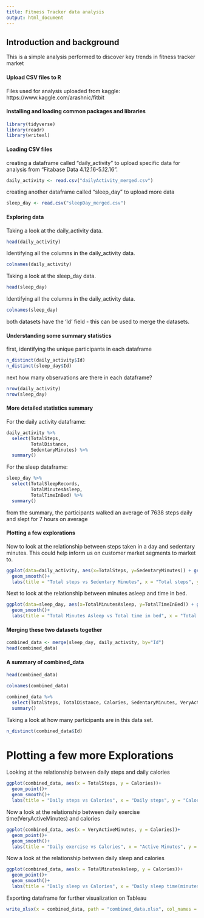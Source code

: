 ---
title: Fitness Tracker data analysis
output: html_document
---
  
## Introduction and background
This is a simple analysis performed to discover key trends in fitness tracker market

#### Upload CSV files to R
Files used for analysis uploaded from kaggle:
https://www.kaggle.com/arashnic/fitbit


#### Installing and loading common packages and libraries

```{r}
library(tidyverse)
library(readr)
library(writexl)
```


#### Loading CSV files
creating a dataframe  called "daily_activity" to upload specific data for analysis from "Fitabase Data 4.12.16-5.12.16".

```{r}
daily_activity <- read.csv("dailyActivity_merged.csv")
```
creating another dataframe called "sleep_day" to upload more data 
```{r}
sleep_day <- read.csv("sleepDay_merged.csv")
```

#### Exploring data

Taking a look at the daily_activity data.
```{r}
head(daily_activity)
```

Identifying all the columns in the daily_activity data.
```{r}
colnames(daily_activity)
```

Taking a look at the sleep_day data.
```{r}
head(sleep_day)
```

Identifying all the columns in the daily_activity data.
```{r}
colnames(sleep_day)
```

both datasets have the 'Id' field - this can be used to merge the datasets.

#### Understanding some summary statistics
first, identifying the unique participants in each dataframe

```{r distinct users}
n_distinct(daily_activity$Id)
n_distinct(sleep_day$Id)
```

next how many observations are there in each dataframe?
```{r observations}
nrow(daily_activity)
nrow(sleep_day)
```

#### More detailed statistics summary
  
  For the daily activity dataframe:
```{r}
daily_activity %>%  
  select(TotalSteps,
         TotalDistance,
         SedentaryMinutes) %>%
  summary()
```
  

For the sleep dataframe:
```{r}
sleep_day %>%  
  select(TotalSleepRecords,
         TotalMinutesAsleep,
         TotalTimeInBed) %>%
  summary()
```
from the summary, the participants walked an average of 7638 steps daily and slept for 7 hours on average

#### Plotting a few explorations

Now to look at the relationship between steps taken in a day and sedentary minutes. This could help inform us on customer market segments to market to.  

```{r}
ggplot(data=daily_activity, aes(x=TotalSteps, y=SedentaryMinutes)) + geom_point()+ 
  geom_smooth()+
  labs(title = "Total steps vs Sedentary Minutes", x = "Total steps", y = "Sedentary Minutes")
```

Next to look at the relationship between minutes asleep and time in bed. 
  
```{r}
ggplot(data=sleep_day, aes(x=TotalMinutesAsleep, y=TotalTimeInBed)) + geom_point()+ 
  geom_smooth()+
  labs(title = "Total Minutes Asleep vs Total time in bed", x = "Total minutes Asleep", y = "Total time in bed")
```
  

  
#### Merging these two datasets together
  
```{r}
combined_data <- merge(sleep_day, daily_activity, by="Id")
head(combined_data)
```
#### A summary of combined_data

```{r}
head(combined_data)
```

```{r}
colnames(combined_data)
```

```{r}
combined_data %>%
  select(TotalSteps, TotalDistance, Calories, SedentaryMinutes, VeryActiveMinutes, TotalTimeInBed, TotalMinutesAsleep) %>%
  summary()
```


Taking a look at how many participants are in this data set.

```{r}
n_distinct(combined_data$Id)
```
# Plotting a few more Explorations

Looking at the relationship between daily steps and daily calories
```{r}
ggplot(combined_data, aes(x = TotalSteps, y = Calories))+
  geom_point()+
  geom_smooth()+
  labs(title = "Daily steps vs Calories", x = "Daily steps", y = "Calories")
```

Now a look at the relationship between daily exercise time(VeryActiveMinutes) and calories
```{r}
ggplot(combined_data, aes(x = VeryActiveMinutes, y = Calories))+
  geom_point()+
  geom_smooth()+
  labs(title = "Daily exercise vs Calories", x = "Active Minutes", y = "Calories")
```

Now a look at the relationship between daily sleep and calories
```{r}
ggplot(combined_data, aes(x = TotalMinutesAsleep, y = Calories))+
  geom_point()+
  geom_smooth()+
  labs(title = "Daily sleep vs Calories", x = "Daily sleep time(minutes)", y = "Calories")
```


 Exporting dataframe for further visualization on Tableau

```{r}
write_xlsx(x = combined_data, path = "combined_data.xlsx", col_names = TRUE)
```


